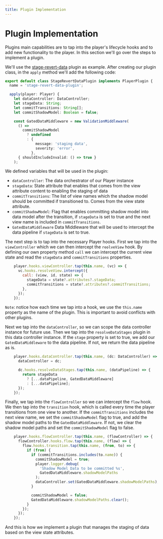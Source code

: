 ```yaml
---
title: Plugin Implementation
---
```

# Plugin Implementation

Plugins main capabilities are to tap into the player's lifecycle hooks and to add new functionality to the player. In this section we'll go over the steps to implement a plugin.

We'll use the [stage-revert-data](./plugins/stage-revert-data) plugin as example. After creating our plugin class, in the `apply` method we'll add the following code:

```typescript
export default class StageRevertDataPlugin implements PlayerPlugin {
  name = 'stage-revert-data-plugin';

  apply(player: Player) {
    let dataController: DataController;
    let stageData: String;
    let commitTransitions: String[];
    let commitShadowModel: Boolean = false;

    const GatedDataMiddleware = new ValidationMiddleware(
      () =>
        commitShadowModel
          ? undefined
          : {
              message: 'staging data',
              severity: 'error',
            },
      { shouldIncludeInvalid: () => true }
    );
```
We defined variables that will be used in the plugin:
- `dataController`: The data orchestrator of our Player instance
- `stageData`: State attribute that enables that comes from the view attribute content to enabling the staging of data
- `commitTransitions`: The list of view names which the shadow model should be committed if transitioned to. Comes from the view state attribute.
- `commitShadowModel`: Flag that enables committing shadow model into data model after the transition, if `stageData` is set to true and the next view name is included in `commitTransitions`.
- `GatedDataMiddleware` Data Middleware that will be used to intercept the data pipeline if `stageData` is set to true.

The next step is to tap into the necessary Player hooks. First we tap into the `viewController` which we can then intercept the `reolveView` hook. By defining our own property method `call` we can intercept the current view state and read the `stageData` and `commitTransitions` properties.

```javascript
    player.hooks.viewController.tap(this.name, (vc) => {
      vc.hooks.resolveView.intercept({
        call: (view, id, state) => {
          stageData = state?.attributes?.stageData;
          commitTransitions = state?.attributes?.commitTransitions;
        },
      });
    });
```
`Note`: notice how each time we tap into a hook, we use the `this.name` property as the name of the plugin. This is important to avoid conflicts with other plugins.

Next we tap into the `dataController`, so we can scope the data controller instance for future use. Then we tap into the `resolveDataStages` plugin in this data controller instance. If the `stage` property is set to true, we add our `GatedDataMiddleware` to the data pipeline. If not, we return the data pipeline as is.

```javascript
    player.hooks.dataController.tap(this.name, (dc: DataController) => {
      dataController = dc;

      dc.hooks.resolveDataStages.tap(this.name, (dataPipeline) => {
        return stageData
          ? [...dataPipeline, GatedDataMiddleware]
          : [...dataPipeline];
      });
    });
```
Finally, we tap into the `flowController` so we can intercept the `flow` hook. We then tap into the `transition` hook, which is called every time the player transitions from one view to another. If the `commitTransitions` includes the next view name, we set the `commitShadowModel` flag to true, and add the shadow model paths to the `GatedDataMiddleware`. If not, we clear the shadow model paths and set the `commitShadowModel` flag to false.

```javascript
    player.hooks.flowController.tap(this.name, (flowController) => {
      flowController.hooks.flow.tap(this.name, (flow) => {
        flow.hooks.transition.tap(this.name, (from, to) => {
          if (from) {
            if (commitTransitions.includes(to.name)) {
              commitShadowModel = true;
              player.logger.debug(
                'Shadow Model Data to be committed %s',
                GatedDataMiddleware.shadowModelPaths
              );
              dataController.set(GatedDataMiddleware.shadowModelPaths);
            }

            commitShadowModel = false;
            GatedDataMiddleware.shadowModelPaths.clear();
          }
        });
      });
    });
```

And this is how we implement a plugin that manages the staging of data based on the view state attributes.